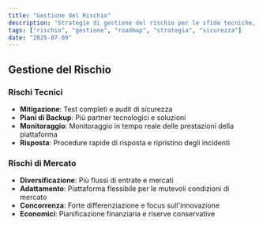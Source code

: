 ```yaml
---
title: "Gestione del Rischio"
description: "Strategie di gestione del rischio per le sfide tecniche, di mercato ed economiche nella roadmap di Mahjong Stars."
tags: ["rischio", "gestione", "roadmap", "strategia", "sicurezza"]
date: "2025-07-09"
---
```


## Gestione del Rischio

### Rischi Tecnici
- **Mitigazione**: Test completi e audit di sicurezza
- **Piani di Backup**: Più partner tecnologici e soluzioni
- **Monitoraggio**: Monitoraggio in tempo reale delle prestazioni della piattaforma
- **Risposta**: Procedure rapide di risposta e ripristino degli incidenti

### Rischi di Mercato
- **Diversificazione**: Più flussi di entrate e mercati
- **Adattamento**: Piattaforma flessibile per le mutevoli condizioni di mercato
- **Concorrenza**: Forte differenziazione e focus sull'innovazione
- **Economici**: Pianificazione finanziaria e riserve conservative